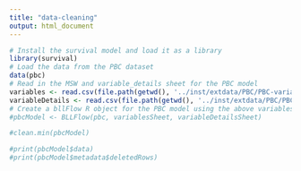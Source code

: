 ```yaml
---
title: "data-cleaning"
output: html_document
---
```


``` R
# Install the survival model and load it as a library
library(survival)
# Load the data from the PBC dataset
data(pbc)
# Read in the MSW and variable_details sheet for the PBC model
variables <- read.csv(file.path(getwd(), '../inst/extdata/PBC/PBC-variables.csv'))
variableDetails <- read.csv(file.path(getwd(), '../inst/extdata/PBC/PBC-variableDetails.csv'))
# Create a bllFlow R object for the PBC model using the above variables as args
#pbcModel <- BLLFlow(pbc, variablesSheet, variableDetailsSheet)
```

```R
#clean.min(pbcModel)

#print(pbcModel$data)
#print(pbcModel$metadata$deletedRows)
```

